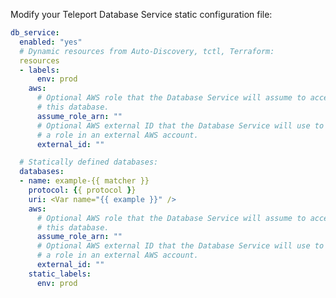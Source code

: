 Modify your Teleport Database Service static configuration file:

```yaml
db_service:
  enabled: "yes"
  # Dynamic resources from Auto-Discovery, tctl, Terraform:
  resources
  - labels:
      env: prod
    aws:
      # Optional AWS role that the Database Service will assume to access
      # this database.
      assume_role_arn: ""
      # Optional AWS external ID that the Database Service will use to assume
      # a role in an external AWS account.
      external_id: ""

  # Statically defined databases:
  databases:
  - name: example-{{ matcher }}
    protocol: {{ protocol }}
    uri: <Var name="{{ example }}" />
    aws:
      # Optional AWS role that the Database Service will assume to access
      # this database.
      assume_role_arn: ""
      # Optional AWS external ID that the Database Service will use to assume
      # a role in an external AWS account.
      external_id: ""
    static_labels:
      env: prod
```

